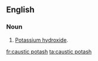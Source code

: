 ==English==

===Noun===
{{en-noun|head=[[caustic]] [[potash]]|-}}

# {{lb|en|dated}} [[potassium hydroxide|Potassium hydroxide]].

[[fr:caustic potash]]
[[ta:caustic potash]]